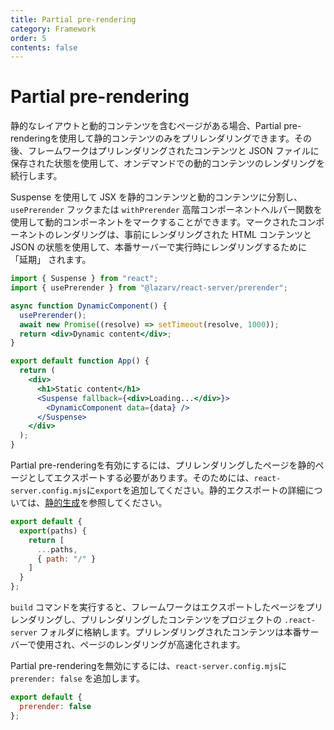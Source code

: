 ```yaml
---
title: Partial pre-rendering
category: Framework
order: 5
contents: false
---
```


# Partial pre-rendering

静的なレイアウトと動的コンテンツを含むページがある場合、Partial pre-renderingを使用して静的コンテンツのみをプリレンダリングできます。その後、フレームワークはプリレンダリングされたコンテンツと JSON ファイルに保存された状態を使用して、オンデマンドでの動的コンテンツのレンダリングを続行します。

Suspense を使用して JSX を静的コンテンツと動的コンテンツに分割し、`usePrerender` フックまたは `withPrerender` 高階コンポーネントヘルパー関数を使用して動的コンポーネントをマークすることができます。マークされたコンポーネントのレンダリングは、事前にレンダリングされた HTML コンテンツと JSON の状態を使用して、本番サーバーで実行時にレンダリングするために 「延期」 されます。

```jsx
import { Suspense } from "react";
import { usePrerender } from "@lazarv/react-server/prerender";

async function DynamicComponent() {
  usePrerender();
  await new Promise((resolve) => setTimeout(resolve, 1000));
  return <div>Dynamic content</div>;
}

export default function App() {
  return (
    <div>
      <h1>Static content</h1>
      <Suspense fallback={<div>Loading...</div>}>
        <DynamicComponent data={data} />
      </Suspense>
    </div>
  );
}
```

Partial pre-renderingを有効にするには、プリレンダリングしたページを静的ページとしてエクスポートする必要があります。そのためには、`react-server.config.mjs`に`export`を追加してください。静的エクスポートの詳細については、[静的生成](/router/static)を参照してください。

```js
export default {
  export(paths) {
    return [
      ...paths,
      { path: "/" }
    ]
  }
};
```

`build` コマンドを実行すると、フレームワークはエクスポートしたページをプリレンダリングし、プリレンダリングしたコンテンツをプロジェクトの `.react-server` フォルダに格納します。プリレンダリングされたコンテンツは本番サーバーで使用され、ページのレンダリングが高速化されます。

Partial pre-renderingを無効にするには、`react-server.config.mjs`に `prerender: false` を追加します。

```js
export default {
  prerender: false
};
```
